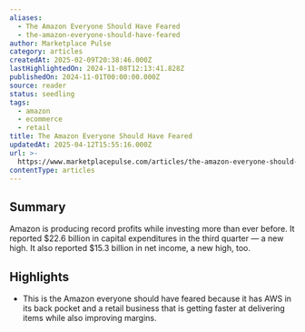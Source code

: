 ```yaml
---
aliases:
  - The Amazon Everyone Should Have Feared
  - the-amazon-everyone-should-have-feared
author: Marketplace Pulse
category: articles
createdAt: 2025-02-09T20:38:46.000Z
lastHighlightedOn: 2024-11-08T12:13:41.828Z
publishedOn: 2024-11-01T00:00:00.000Z
source: reader
status: seedling
tags:
  - amazon
  - ecommerce
  - retail
title: The Amazon Everyone Should Have Feared
updatedAt: 2025-04-12T15:55:16.000Z
url: >-
  https://www.marketplacepulse.com/articles/the-amazon-everyone-should-have-feared
contentType: articles
---
```

## Summary

Amazon is producing record profits while investing more than ever before. It reported $22.6 billion in capital expenditures in the third quarter — a new high. It also reported $15.3 billion in net income, a new high, too.

## Highlights

- This is the Amazon everyone should have feared because it has AWS in its back pocket and a retail business that is getting faster at delivering items while also improving margins.
